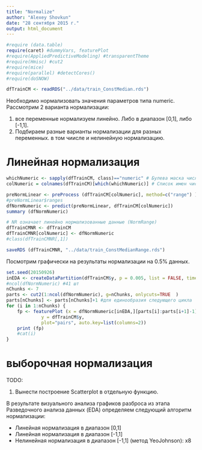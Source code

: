 ```yaml
---
title: "Normalize"
author: "Alexey Shovkun"
date: "28 сентября 2015 г."
output: html_document
---
```


```r
#require (data.table)
require(caret) #dummyVars, featurePlot
#require(AppliedPredictiveModeling) #transparentTheme
#require(Hmisc) #cut2
#require(mice)
#require(parallel) #detectCores()
#require(doSNOW)

dfTrainCM <- readRDS("../data/train_ConstMedian.rds")
```

Необходимо нормализовать значения параметров типа numeric. Рассмотрим 2 варианта нормализации:

1. все переменные нормализуем линейно. Либо в диапазон [0,1], либо [-1,1].
2. Подбираем разные варианты нормализации для разных переменных. в том чиисле и нелинейную нормализацию.

# Линейная нормализация

```r
whichNumeric <- sapply(dfTrainCM, class)=="numeric" # Булева маска числовых столбцов
colNumeric = colnames(dfTrainCM)[which(whichNumeric)] # Список имен числовых столбцов

preNormLinear <- preProcess (dfTrainCM[colNumeric], method=c("range") )
#preNormLinear$ranges
dfNormNumeric <- predict(preNormLinear, dfTrainCM[colNumeric])
summary (dfNormNumeric)  

# NR означает линейно нормализованные данные (NormRange)
dfTrainCMNR <- dfTrainCM
dfTrainCMNR[colNumeric] <- dfNormNumeric
#class(dfTrainCMNR[,1])

saveRDS (dfTrainCMNR, "../data/train_ConstMedianRange.rds")
```

Посмотрим графически на результаты нормализации на 0.5% данных.

```r
set.seed(20150926)
inEDA <- createDataPartition(dfTrainCM$y, p = 0.005, list = FALSE, times = 1)
#ncol(dfNormNumeric) #41 шт
nChunks <- 7
parts <- cut2(1:ncol(dfNormNumeric), g=nChunks, onlycuts=TRUE  )
parts[nChunks] <- parts[nChunks]+1 #для единообразия следующего цикла
for (i in 1:nChunks) {
    fp <- featurePlot (x = dfNormNumeric[inEDA,][parts[i]:parts[i+1]-1],
             y = dfTrainCM$y,
             plot="pairs", auto.key=list(columns=2))
    print (fp)
    #cat(i)
}

```

# выборочная нормализация

TODO:

1. Вынести построение Scatterplot в отдельную функцию.


В результате визуального анализа графиков разброса из этапа Разведочного анализа данных (EDA) определяем следующий алгоритм нормализации:

  - Линейная нормализация в диапазон [0,1] 
  - Линейная нормализация в диапазон [-1,1] 
  - Нелинейная нормализация в диапазон [-1,1] (метод YeoJohnson): x8